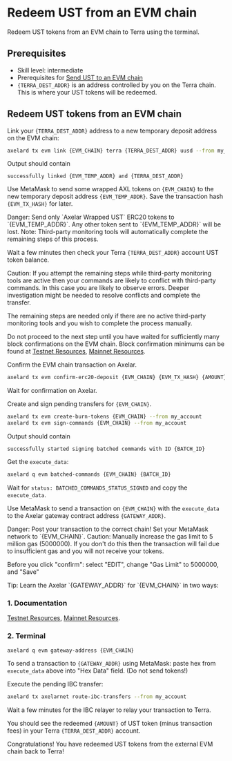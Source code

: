 # Redeem UST from an EVM chain


Redeem UST tokens from an EVM chain to Terra using the terminal.

## Prerequisites

- Skill level: intermediate
- Prerequisites for [Send UST to an EVM chain](/learn/cli/ust-to-evm/)
- `{TERRA_DEST_ADDR}` is an address controlled by you on the Terra chain. This is where your UST tokens will be redeemed.

## Redeem UST tokens from an EVM chain

Link your `{TERRA_DEST_ADDR}` address to a new temporary deposit address on the EVM chain:

```bash
axelard tx evm link {EVM_CHAIN} terra {TERRA_DEST_ADDR} uusd --from my_account
```

Output should contain

```
successfully linked {EVM_TEMP_ADDR} and {TERRA_DEST_ADDR}
```

Use MetaMask to send some wrapped AXL tokens on `{EVM_CHAIN}` to the new temporary deposit address `{EVM_TEMP_ADDR}`. Save the transaction hash `{EVM_TX_HASH}` for later.

<Callout type="error" emoji="🔥">
  Danger: Send only `Axelar Wrapped UST` ERC20 tokens to `{EVM_TEMP_ADDR}`. Any other token sent to `{EVM_TEMP_ADDR}` will be lost.
</Callout>

<Callout emoji="📝">
  Note: Third-party monitoring tools will automatically complete the remaining steps of this process.

Wait a few minutes then check your Terra `{TERRA_DEST_ADDR}` account UST token balance.
</Callout>

<Callout type="warning" emoji="⚠️">
  Caution: If you attempt the remaining steps while third-party monitoring tools are active then your commands are likely to conflict with third-party commands. In this case you are likely to observe errors. Deeper investigation might be needed to resolve conflicts and complete the transfer.

The remaining steps are needed only if there are no active third-party monitoring tools and you wish to complete the process manually.
</Callout>

Do not proceed to the next step until you have waited for sufficiently many block confirmations on the EVM chain. Block confirmation minimums can be found at [Testnet Resources](/resources/contract-addresses/testnet/), [Mainnet Resources](/resources/contract-addresses/mainnet/).

Confirm the EVM chain transaction on Axelar.

```bash
axelard tx evm confirm-erc20-deposit {EVM_CHAIN} {EVM_TX_HASH} {AMOUNT} {EVM_TEMP_ADDR} --from my_account
```

Wait for confirmation on Axelar.

Create and sign pending transfers for `{EVM_CHAIN}`.

```bash
axelard tx evm create-burn-tokens {EVM_CHAIN} --from my_account
axelard tx evm sign-commands {EVM_CHAIN} --from my_account
```

Output should contain

```
successfully started signing batched commands with ID {BATCH_ID}
```

Get the `execute_data`:

```bash
axelard q evm batched-commands {EVM_CHAIN} {BATCH_ID}
```

Wait for `status: BATCHED_COMMANDS_STATUS_SIGNED` and copy the `execute_data`.

Use MetaMask to send a transaction on `{EVM_CHAIN}` with the `execute_data` to the Axelar gateway contract address `{GATEWAY_ADDR}`.

<Callout type="error" emoji="🔥">
  Danger: Post your transaction to the correct chain! Set your MetaMask network to `{EVM_CHAIN}`.
</Callout>

<Callout type="warning" emoji="⚠️">
  Caution: Manually increase the gas limit to 5 million gas (5000000). If you don't do this then the transaction will fail due to insufficient gas and you will not receive your tokens.

Before you click "confirm": select "EDIT", change "Gas Limit" to 5000000, and "Save"
</Callout>

<Callout emoji="💡">
  Tip: Learn the Axelar `{GATEWAY_ADDR}` for `{EVM_CHAIN}` in two ways:

### 1. Documentation

[Testnet Resources](/resources/contract-addresses/testnet/), [Mainnet Resources](/resources/contract-addresses/mainnet/).

### 2. Terminal

```bash
axelard q evm gateway-address {EVM_CHAIN}
```

</Callout>

To send a transaction to `{GATEWAY_ADDR}` using MetaMask: paste hex from `execute_data` above into "Hex Data" field. (Do not send tokens!)

Execute the pending IBC transfer:

```bash
axelard tx axelarnet route-ibc-transfers --from my_account
```

Wait a few minutes for the IBC relayer to relay your transaction to Terra.

You should see the redeemed `{AMOUNT}` of UST token (minus transaction fees) in your Terra `{TERRA_DEST_ADDR}` account.

Congratulations! You have redeemed UST tokens from the external EVM chain back to Terra!
